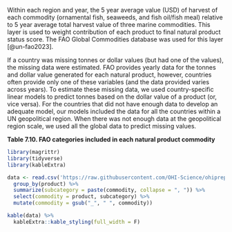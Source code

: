 Within each region and year, the 5 year average value (USD) of harvest of each commodity (ornamental fish, seaweeds, and fish oil/fish meal) relative to 5 year average total harvest value of three marine commodities. This layer is used to weight contribution of each product to final natural product status score. The FAO Global Commodities database was used for this layer [@un-fao2023].

If a country was missing tonnes or dollar values (but had one of the values), the missing data were estimated. FAO provides yearly data for the tonnes and dollar value generated for each natural product, however, countries often provide only one of these variables (and the data provided varies across years). To estimate these missing data, we used country-specific linear models to predict tonnes based on the dollar value of a product (or, vice versa). For the countries that did not have enough data to develop an adequate model, our models included the data for all the countries within a UN geopolitical region. When there was not enough data at the geopolitical region scale, we used all the global data to predict missing values.

**Table 7.10. FAO categories included in each natural product commodity**

```r
library(magrittr)
library(tidyverse)
library(kableExtra)
```


```r
data <- read.csv('https://raw.githubusercontent.com/OHI-Science/ohiprep/master/globalprep/np/v2016/raw/commodities2products.csv') %>%
  group_by(product) %>%
  summarize(subcategory = paste(commodity, collapse = ", ")) %>%
  select(commodity = product, subcategory) %>%
  mutate(commodity = gsub("_", " ", commodity))

kable(data) %>%
  kableExtra::kable_styling(full_width = F)

```